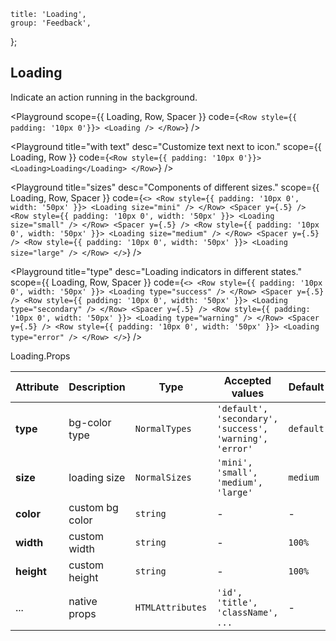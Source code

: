 
	title: 'Loading',
	group: 'Feedback',
};

## Loading

Indicate an action running in the background.

<Playground
	scope={{ Loading, Row, Spacer }}
	code={`
<Row style={{ padding: '10px 0'}}>
  <Loading />
</Row>
`}
/>

<Playground
	title="with text"
	desc="Customize text next to icon."
	scope={{ Loading, Row }}
	code={`
<Row style={{ padding: '10px 0'}}>
  <Loading>Loading</Loading>
</Row>
`}
/>

<Playground
	title="sizes"
	desc="Components of different sizes."
	scope={{ Loading, Row, Spacer }}
	code={`
<>
  <Row style={{ padding: '10px 0', width: '50px' }}>
    <Loading size="mini" />
  </Row>
  <Spacer y={.5} />
  <Row style={{ padding: '10px 0', width: '50px' }}>
    <Loading size="small" />
  </Row>
  <Spacer y={.5} />
  <Row style={{ padding: '10px 0', width: '50px' }}>
    <Loading size="medium" />
  </Row>
  <Spacer y={.5} />
  <Row style={{ padding: '10px 0', width: '50px' }}>
    <Loading size="large" />
  </Row>
</>
`}
/>

<Playground
	title="type"
	desc="Loading indicators in different states."
	scope={{ Loading, Row, Spacer }}
	code={`
<>
  <Row style={{ padding: '10px 0', width: '50px' }}>
    <Loading type="success" />
  </Row>
  <Spacer y={.5} />
  <Row style={{ padding: '10px 0', width: '50px' }}>
    <Loading type="secondary" />
  </Row>
  <Spacer y={.5} />
  <Row style={{ padding: '10px 0', width: '50px' }}>
    <Loading type="warning" />
  </Row>
  <Spacer y={.5} />
  <Row style={{ padding: '10px 0', width: '50px' }}>
    <Loading type="error" />
  </Row>
</>
`}
/>

<Attributes edit="/pages/en-us/components/loading.mdx">
<Attributes.Title>Loading.Props</Attributes.Title>

| Attribute  | Description     | Type             | Accepted values                                         | Default   |
| ---------- | --------------- | ---------------- | ------------------------------------------------------- | --------- |
| **type**   | bg-color type   | `NormalTypes`    | `'default', 'secondary', 'success', 'warning', 'error'` | `default` |
| **size**   | loading size    | `NormalSizes`    | `'mini', 'small', 'medium', 'large'`                    | `medium`  |
| **color**  | custom bg color | `string`         | -                                                       | -         |
| **width**  | custom width    | `string`         | -                                                       | `100%`    |
| **height** | custom height   | `string`         | -                                                       | `100%`    |
| ...        | native props    | `HTMLAttributes` | `'id', 'title', 'className', ...`                       | -         |

</Attributes>

